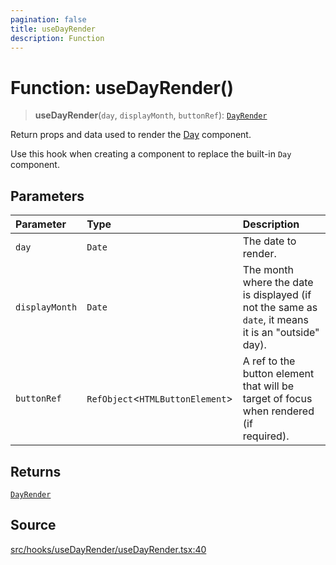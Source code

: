 ```yaml
---
pagination: false
title: useDayRender
description: Function
---
```


# Function: useDayRender()

> **useDayRender**(`day`, `displayMonth`, `buttonRef`): [`DayRender`](/api/latest/type-aliases/DayRender.mdx)

Return props and data used to render the [Day](/api/latest/functions/Day.mdx) component.

Use this hook when creating a component to replace the built-in `Day`
component.

## Parameters

| Parameter | Type | Description |
| :------ | :------ | :------ |
| `day` | `Date` | The date to render. |
| `displayMonth` | `Date` | The month where the date is displayed (if not the same as `date`, it means<br />it is an "outside" day). |
| `buttonRef` | `RefObject`\<`HTMLButtonElement`\> | A ref to the button element that will be target of focus when rendered (if<br />required). |

## Returns

[`DayRender`](/api/latest/type-aliases/DayRender.mdx)

## Source

[src/hooks/useDayRender/useDayRender.tsx:40](https://github.com/gpbl/react-day-picker/blob/575f9be39/src/hooks/useDayRender/useDayRender.tsx#L40)
